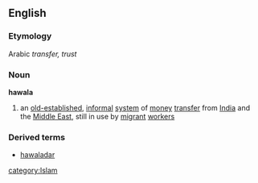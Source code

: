 ==English==
===Etymology===
Arabic ''transfer, trust''
===Noun===
{{wikipedia}}
'''hawala'''
# an [[old-established]], [[informal]] [[system]] of [[money]] [[transfer]] from [[India]] and the [[Middle East]], still in use by [[migrant]] [[worker]]s

===Derived terms===
*[[hawaladar]]
[[category:Islam]]